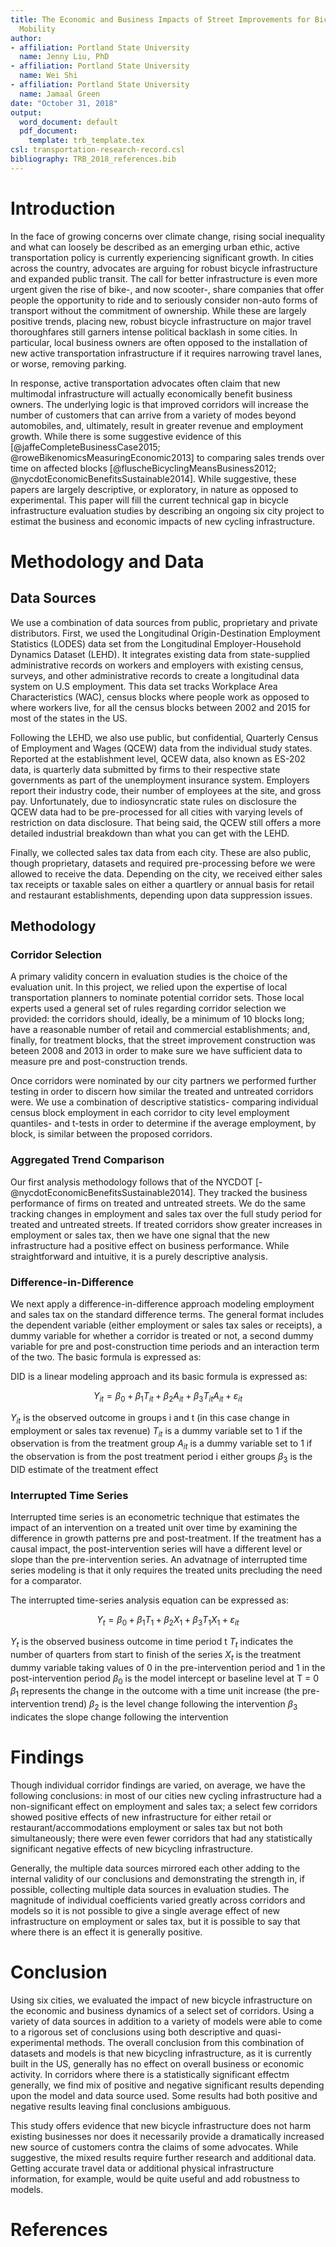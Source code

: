 ```yaml
---
title: The Economic and Business Impacts of Street Improvements for Bicycle and Pedestrian
  Mobility
author:
- affiliation: Portland State University
  name: Jenny Liu, PhD
- affiliation: Portland State University
  name: Wei Shi
- affiliation: Portland State University
  name: Jamaal Green
date: "October 31, 2018"
output:
  word_document: default
  pdf_document:
    template: trb_template.tex
csl: transportation-research-record.csl
bibliography: TRB_2018_references.bib
---
```


#  Introduction

In the face of growing concerns over climate change, rising social inequality and what can loosely be described as an emerging urban ethic, active transportation policy is currently experiencing significant growth. In cities across the country, advocates are arguing for robust bicycle infrastructure and expanded public transit. The call for better infrastructure is even more urgent given the rise of bike-, and now scooter-, share companies that offer people the opportunity to ride and to seriously consider non-auto forms of transport without the commitment of ownership. While these are largely positive trends, placing new, robust bicycle infrastructure on major travel thoroughfares still garners intense political backlash in some cities. In particular, local business owners are often opposed to the installation of new active transportation infrastructure if it requires narrowing travel lanes, or worse, removing parking. 

In response, active transportation advocates often claim that new multimodal infrastructure will actually economically benefit business owners. The underlying logic is that improved corridors will increase the number of customers that can arrive from a variety of modes beyond automobiles, and, ultimately, result in greater revenue and employment growth. While there is some suggestive evidence of this [@jaffeCompleteBusinessCase2015; @roweBikenomicsMeasuringEconomic2013]  to comparing sales trends over time on affected blocks [@fluscheBicyclingMeansBusiness2012; @nycdotEconomicBenefitsSustainable2014]. While suggestive, these papers are largely descriptive, or exploratory, in nature as opposed to experimental. This paper will fill the current technical gap in bicycle infrastructure evaluation studies by  describing an ongoing six city project to estimat the business and economic impacts of new cycling infrastructure. 

# Methodology and Data

## Data Sources

We use a combination of data sources from public, proprietary and private distributors. First, we used the Longitudinal Origin-Destination Employment Statistics (LODES) data set from the Longitudinal Employer-Household Dynamics Dataset (LEHD).  It integrates existing data from state-supplied administrative records on workers and employers with existing census, surveys, and other administrative records to create a longitudinal data system on U.S employment. This data set tracks Workplace Area Characteristics (WAC), census blocks where people work as opposed to where workers live, for all the census blocks between 2002 and 2015 for most of the states in the US.

Following the LEHD, we also use public, but confidential, Quarterly Census of Employment and Wages (QCEW) data from the individual study states. Reported at the establishment level, QCEW data, also known as ES-202 data, is quarterly data submitted by firms to their respective state governments as part of the unemployment insurance system. Employers report their industry code, their number of employees at the site, and gross pay. Unfortunately, due to indiosyncratic state rules on disclosure the QCEW data had to be pre-processed for all cities with varying levels of restriction on data disclosure. That being said, the QCEW still offers a more detailed industrial breakdown than what you can get with the LEHD.

Finally, we collected sales tax data from each city. These are also public, though proprietary, datasets and required pre-processing before we were allowed to receive the data. Depending on the city, we received either sales tax receipts or taxable sales on either a quartlery or annual basis for retail and restaurant establishments, depending upon data suppression issues. 

##  Methodology

### Corridor Selection

A primary validity concern in evaluation studies is the choice of the evaluation unit. In this project, we relied upon the expertise of local transportation planners to nominate potential corridor sets. Those local experts used a general set of rules regarding corridor selection we provided: the corridors should, ideally, be a minimum of 10 blocks long; have a reasonable number of retail and commercial establishments; and, finally, for treatment blocks, that the street improvement construction was beteen 2008 and 2013 in order to make sure we have sufficient data to measure pre and post-construction trends. 

Once corridors were nominated by our city partners we performed further testing in order to discern how similar the treated and untreated corridors were. We use a combination of descriptive statistics- comparing individual census block employment in each corridor to city level employment quantiles- and t-tests in order to determine if the average employment, by block, is similar between the proposed corridors.

### Aggregated Trend Comparison

Our first analysis methodology follows that of the NYCDOT [-@nycdotEconomicBenefitsSustainable2014]. They tracked the business performance of firms on treated and  untreated streets. We do the same tracking changes in employment and sales tax over the full study period for treated and untreated streets. If treated corridors show greater increases in employment or sales tax, then we have one signal that the new infrastructure had a positive effect on business performance. While straightforward and intuitive, it is a purely descriptive analysis.

### Difference-in-Difference 

We next apply a difference-in-difference approach modeling employment and sales tax on the standard difference terms. The general format includes the dependent variable (either employment or sales tax sales or receipts), a dummy variable for whether a corridor is treated or not, a second dummy variable for pre and post-construction time periods and an interaction term of the two. The basic formula is expressed as:

DID is a linear modeling approach and its basic formula is expressed as:

$$ Y_{it} = \beta_0 + \beta_1T_{it} + \beta_2A_{it} + \beta_3T_{it}A_{it} +\varepsilon_{it} $$

$Y_{it}$ is the observed outcome in groups i and t (in this case change in employment or sales tax revenue)
$T_{it}$ is a dummy variable set to 1 if the observation is from the treatment group
$A_{it}$ is a dummy variable set to 1 if the observation is from the post treatment period i either groups
$\beta_3$ is the DID estimate of the treatment effect

### Interrupted Time Series

Interrupted time series is an econometric technique that estimates the impact of an intervention on a treated unit over time by examining the difference in growth patterns pre and post-treatment. If the treatment has a causal impact, the post-intervention series will have a different level or slope than the pre-intervention series. An advatnage of interrupted time series modeling is that it only requires the treated units precluding the need for a comparator.

The interrupted time-series analysis equation can be expressed as: 

$$ Y_t = \beta_0 + \beta_1T_1 + \beta_2X_1 + \beta_3T_1X_1 +\varepsilon_{it} $$

$Y_t$ is the observed business outcome in time period t
$T_t$ indicates the number of quarters from start to finish of the series
$X_t$ is the treatment dummy variable taking values of 0 in the pre-intervention period and 1 in the post-intervention period
$\beta_0$ is the model intercept or baseline level at T = 0
$\beta_1$ represents the change in the outcome with a time unit increase (the pre-intervention trend)
$\beta_2$ is the level change following the intervention
$\beta_3$ indicates the slope change following the intervention 

# Findings

Though individual corridor findings are varied, on average, we have the following conclusions: in most of our cities new cycling infrastructure had a non-significant effect on employment and sales tax; a select few corridors showed positive effects of new infrastructure for either retail or restaurant/accommodations employment or sales tax but not both simultaneously; there were even fewer corridors that had any statistically significant negative effects of new bicycling infrastructure. 

Generally, the multiple data sources mirrored each other adding to the internal validity of our conclusions and demonstrating the strength in, if possible, collecting multiple data sources in evaluation studies. The magnitude of individual coefficients varied greatly across corridors and models so it is not possible to give a single average effect of new infrastructure on employment or sales tax, but it is possible to say that where there is an effect it is generally positive. 

# Conclusion

Using six cities, we evaluated the impact of new bicycle infrastructure on the economic and business dynamics of a select set of corridors. Using a variety of data sources in addition to a variety of models were able to come to a rigorous set of conclusions using both descriptive and quasi-experimental methods. The overall conclusion from this combination of datasets and models is that new bicycling infrastructure, as it is currently built in the US, generally has no effect on overall business or economic activity. In corridors where there is a statistically significant effectm generally, we find mix of positive and negative significant results depending upon the model and data source used. Some results had both positive and negative results leaving final conclusions ambiguous. 

This study offers evidence that new bicycle infrastructure does not harm existing businesses nor does it necessarily provide a dramatically increased new source of customers contra the claims of some advocates. While suggestive, the mixed results require further research and additional data. Getting accurate travel data or additional physical infrastructure information, for example, would be quite useful and add robustness to models.  


# References